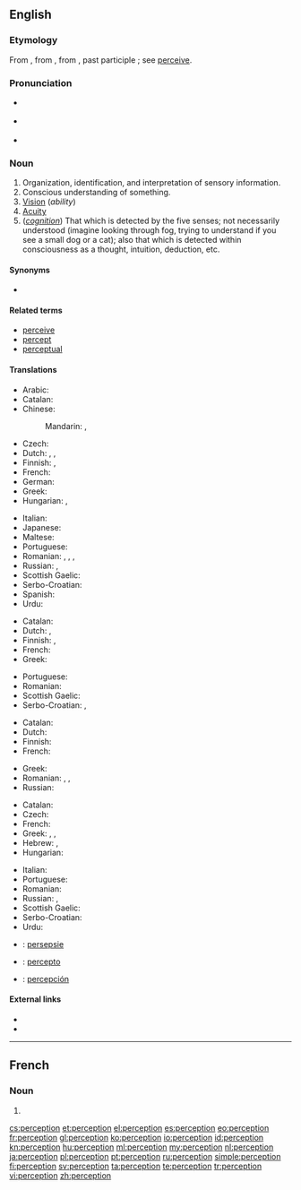 ==English==

{{wikipedia}}

===Etymology===
From {{etyl|fr|en}} {{term|perception|lang=fr}}, from {{etyl|la|en}} {{term|perceptio||a receiving or collecting, perception, comprehension|lang=la}}, from {{term|percipere}}, past participle {{term|perceptus||to obtain, perceive}}; see [[perceive]].

===Pronunciation===
* {{a|UK}} {{IPA|/pəˈsɛpʃ(ə)n/}}
* {{a|US}} {{IPA|/pɚˈsɛpʃ(ə)n/}}
* {{audio|en-us-perception.ogg|Audio (US)}}

===Noun===
{{en-noun}}

# Organization, identification, and interpretation of sensory information.
# Conscious understanding of something.
# [[vision|Vision]] (''ability'')
# [[acuity|Acuity]]
# (''[[cognition]]'') That which is detected by the five senses; not necessarily understood (imagine looking through fog, trying to understand if you see a small dog or a cat); also that which is detected within consciousness as a thought, intuition, deduction, etc.

====Synonyms====
* {{l|en|ken}}

====Related terms====
* [[perceive]]
* [[percept]]
* [[perceptual]]

====Translations====
{{trans-top|conscious understanding of something}}
* Arabic: {{t|ar|ادراك حسي|m|tr=idráāk ḥassī}}
* Catalan: {{t|ca|percepció|f}}
* Chinese:
*: Mandarin: {{t|cmn|知覺|sc=Hani}}, {{t+|cmn|知觉|tr=zhījué|sc=Hani}}
* Czech: {{t|cs|vnímání|n}}
* Dutch: {{t|nl|perceptie|f}}, {{t|nl|gewaarwording|f}}, {{t|nl|waarneming|f}}
* Finnish: {{t|fi|havainnointi}}, {{t|fi|havaintokyky}}
* French: {{t+|fr|perception|f}}
* German: {{t+|de|Wahrnehmung|f}}
* Greek: {{t+|el|αντίληψη|f|tr=antílipsi}}
* Hungarian: {{t+|hu|felfogás}}, {{t+|hu|megértés}}
{{trans-mid}}
* Italian: {{t+|it|percezione|f}}
* Japanese: {{t+|ja|知覚|tr=ちかく, chikaku|sc=Jpan}}
* Maltese: {{t|mt|perċezzjoni|f}}
* Portuguese: {{t+|pt|percepção|f}}
* Romanian: {{t|ro|percepție}}, {{t+|ro|percepere}}, {{t+|ro|discernere}}, {{t+|ro|discernământ}}
* Russian: {{t+|ru|восприятие|n|tr=vosprijátije|sc=Cyrl}}, {{t+|ru|перцепция|f|tr=percépcija|sc=Cyrl}}
* Scottish Gaelic: {{t|gd|toirt fa-near|f}}
* Serbo-Croatian: {{t|sh|percèpcija|f}}
* Spanish: {{t+|es|percepción|f}}
* Urdu: {{t|ur|حسی ادراک|m}}
{{trans-bottom}}

{{trans-top|vision}}
* Catalan: {{t|ca|percepció|f}}
* Dutch: {{t+|nl|zicht|n}}, {{t+|nl|waarneming|f}}
* Finnish: {{t|fi|aistimus}}, {{t+|fi|havainto}}
* French: {{t+|fr|perception|f}}
* Greek: {{t+|el|όραση|f|tr=órasi}}
{{trans-mid}}
* Portuguese: {{t|pt|percepção|f}}
* Romanian: {{t|ro|percepție}}
* Scottish Gaelic: {{t|gd|toirt fa-near|f}}
* Serbo-Croatian: {{t|sh|percèpcija|f}}, {{t|sh|vȋd|m}}
{{trans-bottom}}

{{trans-top|acuity}}
* Catalan: {{t|ca|percepció|f}}
* Dutch: {{t|nl|scherpzinnigheid}}
* Finnish: {{t+|fi|havainto}}
* French: {{t+|fr|perception|f}}
{{trans-mid}}
* Greek: {{t+|el|αντίληψη|f|tr=antílipsi}}
* Romanian: {{t+|ro|discernere}}, {{t+|ro|percepere}}, {{t+|ro|sesizare}}
* Russian: {{t+|ru|восприятие|n|tr=vosprijátije|sc=Cyrl}}
{{trans-bottom}}

{{trans-top|that which is detected by the five senses}}
* Catalan: {{t|ca|percepció|f}}
* Czech: {{t+|cs|vjem|m}}
* French: {{t+|fr|perception|f}}
* Greek: {{t+|el|αντίληψη|f|tr=antílipsi}}, {{t+|el|διορατικότητα|f|tr=dioratikótita}}, {{t+|el|αίσθηση|f|tr=aísthisi}}
* Hebrew: {{t|he|תפיסה|tr=tfissa}}, {{t|he|קליטה|tr=klita}}
* Hungarian: {{t+|hu|észlelés}}
{{trans-mid}}
* Italian: {{t+|it|percezione|f}}
* Portuguese: {{t|pt|percepção|f}}
* Romanian: {{t|ro|percepție}}
* Russian: {{t+|ru|ощущение|n|tr=oščuščénije|sc=Cyrl}}, {{t+|ru|восприятие|n|tr=vosprijátije|sc=Cyrl}}
* Scottish Gaelic: {{t|gd|toirt fa-near|f}}
* Serbo-Croatian: {{t|sh|percèpcija|f}}
* Urdu: {{t|ur|حواس خمسہ کا ادراک}}
{{trans-bottom}}

{{checktrans-top}}
* {{ttbc|af}}: [[persepsie]] {{f}}
* {{ttbc|eo}}: [[percepto]]
* {{ttbc|es}}: [[percepción]] {{f}}
{{trans-bottom}}

====External links====
* {{R:Webster 1913}}
* {{R:Century 1911}}

----

==French==
{{wikipedia|lang=fr}}

===Noun===
{{fr-noun|f}}

# {{l|en|perception}}

[[cs:perception]]
[[et:perception]]
[[el:perception]]
[[es:perception]]
[[eo:perception]]
[[fr:perception]]
[[gl:perception]]
[[ko:perception]]
[[io:perception]]
[[id:perception]]
[[kn:perception]]
[[hu:perception]]
[[ml:perception]]
[[my:perception]]
[[nl:perception]]
[[ja:perception]]
[[pl:perception]]
[[pt:perception]]
[[ru:perception]]
[[simple:perception]]
[[fi:perception]]
[[sv:perception]]
[[ta:perception]]
[[te:perception]]
[[tr:perception]]
[[vi:perception]]
[[zh:perception]]